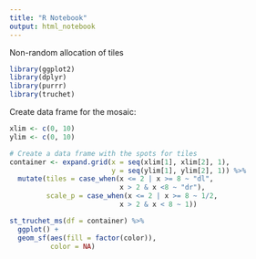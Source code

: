 ```yaml
---
title: "R Notebook"
output: html_notebook
---
```


Non-random allocation of tiles
```r
library(ggplot2)
library(dplyr)
library(purrr)
library(truchet)
```

Create data frame for the mosaic:
```r
xlim <- c(0, 10)
ylim <- c(0, 10)

# Create a data frame with the spots for tiles
container <- expand.grid(x = seq(xlim[1], xlim[2], 1),
                         y = seq(ylim[1], ylim[2], 1)) %>%
  mutate(tiles = case_when(x <= 2 | x >= 8 ~ "dl", 
                           x > 2 & x <8 ~ "dr"),
         scale_p = case_when(x <= 2 | x >= 8 ~ 1/2, 
                           x > 2 & x < 8 ~ 1))
```

```r
st_truchet_ms(df = container) %>%
  ggplot() +
  geom_sf(aes(fill = factor(color)),
          color = NA)
```


